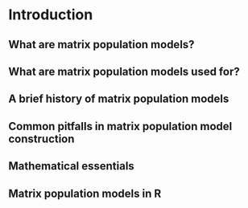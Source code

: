 # Introduction {#intro}

## What are matrix population models?

## What are matrix population models used for?

## A brief history of matrix population models

## Common pitfalls in matrix population model construction

## Mathematical essentials

## Matrix population models in R
